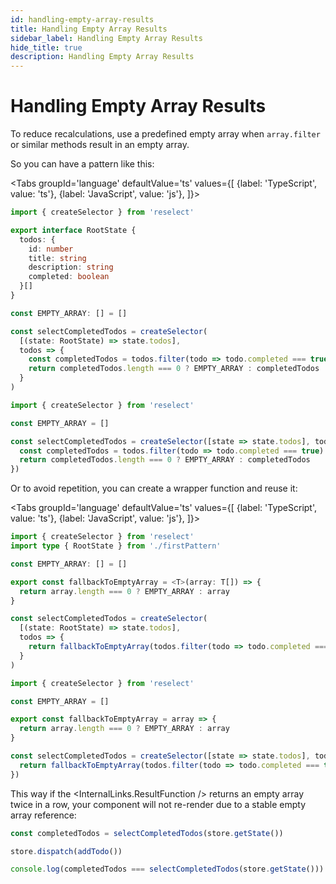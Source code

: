 ```yaml
---
id: handling-empty-array-results
title: Handling Empty Array Results
sidebar_label: Handling Empty Array Results
hide_title: true
description: Handling Empty Array Results
---
```



# Handling Empty Array Results

To reduce recalculations, use a predefined empty array when `array.filter` or similar methods result in an empty array.

So you can have a pattern like this:

  <!-- START: handling-empty-array-results/firstPattern.ts -->

<Tabs
  groupId='language'
  defaultValue='ts'
  values={[
    {label: 'TypeScript', value: 'ts'},
    {label: 'JavaScript', value: 'js'},
  ]}>
  <TabItem value='ts'>

```ts title="handling-empty-array-results/firstPattern.ts"
import { createSelector } from 'reselect'

export interface RootState {
  todos: {
    id: number
    title: string
    description: string
    completed: boolean
  }[]
}

const EMPTY_ARRAY: [] = []

const selectCompletedTodos = createSelector(
  [(state: RootState) => state.todos],
  todos => {
    const completedTodos = todos.filter(todo => todo.completed === true)
    return completedTodos.length === 0 ? EMPTY_ARRAY : completedTodos
  }
)
```

  </TabItem>
  <TabItem value='js'>

```js title="handling-empty-array-results/firstPattern.js"
import { createSelector } from 'reselect'

const EMPTY_ARRAY = []

const selectCompletedTodos = createSelector([state => state.todos], todos => {
  const completedTodos = todos.filter(todo => todo.completed === true)
  return completedTodos.length === 0 ? EMPTY_ARRAY : completedTodos
})
```

  </TabItem>
</Tabs>

  <!-- END: handling-empty-array-results/firstPattern.ts -->

Or to avoid repetition, you can create a wrapper function and reuse it:

  <!-- START: handling-empty-array-results/fallbackToEmptyArray.ts -->

<Tabs
  groupId='language'
  defaultValue='ts'
  values={[
    {label: 'TypeScript', value: 'ts'},
    {label: 'JavaScript', value: 'js'},
  ]}>
  <TabItem value='ts'>

```ts title="handling-empty-array-results/fallbackToEmptyArray.ts"
import { createSelector } from 'reselect'
import type { RootState } from './firstPattern'

const EMPTY_ARRAY: [] = []

export const fallbackToEmptyArray = <T>(array: T[]) => {
  return array.length === 0 ? EMPTY_ARRAY : array
}

const selectCompletedTodos = createSelector(
  [(state: RootState) => state.todos],
  todos => {
    return fallbackToEmptyArray(todos.filter(todo => todo.completed === true))
  }
)
```

  </TabItem>
  <TabItem value='js'>

```js title="handling-empty-array-results/fallbackToEmptyArray.js"
import { createSelector } from 'reselect'

const EMPTY_ARRAY = []

export const fallbackToEmptyArray = array => {
  return array.length === 0 ? EMPTY_ARRAY : array
}

const selectCompletedTodos = createSelector([state => state.todos], todos => {
  return fallbackToEmptyArray(todos.filter(todo => todo.completed === true))
})
```

  </TabItem>
</Tabs>

  <!-- END: handling-empty-array-results/fallbackToEmptyArray.ts -->

This way if the <InternalLinks.ResultFunction /> returns an empty array twice in a row, your component will not re-render due to a stable empty array reference:

```ts
const completedTodos = selectCompletedTodos(store.getState())

store.dispatch(addTodo())

console.log(completedTodos === selectCompletedTodos(store.getState())) //=> true
```
